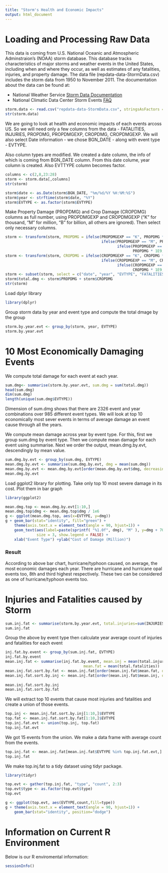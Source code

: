 ```yaml
---
title: "Storm's Health and Economic Impacts"
output: html_document
---
```


# Loading and Processing Raw Data
This data is coming from U.S. National Oceanic and Atmospheric Adminstraion's (NOAA) storm database. This database tracks characteristics of major storms and weather events in the United States, including when and where they occur, as well as estimates of any fatalities, injuries, and property damage.
The data file (repdata-data-StormData.csv) includes the storm data from 1950 to November 2011. The documentation about the data can be found at:

* National Weather Service [Storm Data Documentation](https://d396qusza40orc.cloudfront.net/repdata%2Fpeer2_doc%2Fpd01016005curr.pdf) 
* National Climatic Data Center Storm Events [FAQ](https://d396qusza40orc.cloudfront.net/repdata%2Fpeer2_doc%2FNCDC%20Storm%20Events-FAQ%20Page.pdf)

```r
storm.data <- read.csv("repdata-data-StormData.csv", stringsAsFactors = FALSE)
str(storm.data)
```

We are going to look at health and economic impacts of each events arcoss US. So we will need only a few columns from the data -  FATALITIES, INJURIES, PROPDMG, PROPDMGEXP, CROPDMG, CROPDMGEXP. We will also select Date information - we chose BGN_DATE - along with event type - EVTYPE.

Also column types are modified. We created a date column, the info of which is coming from BGN_DATE column. From this date colume, year column is created. Also EVTTYPE column becomes factor.

```r
columns <- c(2,8,23:28)
storm <- storm.data[,columns]
str(storm)

storm$date <- as.Date(storm$BGN_DATE, "%m/%d/%Y %H:%M:%S")
storm$year <- strftime(storm$date, "%Y")
storm$EVTYPE <- as.factor(storm$EVTYPE)
```

Make Property Damage (PROPDMG) and Crop Damage (CROPDMG) columns as full number, using PROPDMGEXP and CROPDMGEXP ("K" for thousand, "M" for million, "B" for billion, all others are ignored).
Then select only necessary columns.

```r
storm <- transform(storm, PROPDMG = ifelse(PROPDMGEXP == "K", PROPDMG * 1E3, 
                                           ifelse(PROPDMGEXP == "M", PROPDMG * 1E6, 
                                                  ifelse(PROPDMGEXP == "B", 
                                                         PROPDMG * 1E9, PROPDMG))))
storm <- transform(storm, CROPDMG = ifelse(CROPDMGEXP == "K", CROPDMG * 1E3, 
                                           ifelse(CROPDMGEXP == "M", CROPDMG * 1E6, 
                                                  ifelse(CROPDMGEXP == "B", 
                                                         CROPDMG * 1E9, CROPDMG))))
storm <- subset(storm, select = c("date", "year", "EVTYPE", "FATALITIES", "INJURIES", "PROPDMG", "CROPDMG"))
storm$total.dmg <- storm$PROPDMG + storm$CROPDMG
str(storm)
```

Load dplyr library

```r
library(dplyr)
```

Group storm data by year and event type and compute the total dmage by the group
```r
storm.by.year.evt <- group_by(storm, year, EVTYPE)
storm.by.year.evt
```

# 10 Most Economically Damaging Events

We compute total damage for each event at each year.

```r
sum.dmg<- summarise(storm.by.year.evt, sum.dmg = sum(total.dmg))
head(sum.dmg)
dim(sum.dmg)
length(unique(sum.dmg$EVTYPE))
```

Dimension of sum.dmg shows that there are 2326 event and year combinations over 985 different event types.  We will look at top 10 economically most sever events in terms of average damage an event cause through all the years. 

We compute mean damage across year by event type. For this, first we group sum.dmg by event type. Then we compute mean damage for each event using summarise. Next we order the output, mean.dmg.by.evt, descendingly by mean value.


```r
sum.dmg.by.evt <- group_by(sum.dmg, EVTYPE)
mean.dmg.by.evt <- summarise(sum.dmg.by.evt, dmg = mean(sum.dmg))
mean.dmg.by.evt <- mean.dmg.by.evt[order(mean.dmg.by.evt$dmg, decreasing = TRUE),]
mean.dmg.by.evt
```

Load ggplot2 library for plotting.
Take only top 10 most severe damage in its cost. Plot them in bar graph

```r
library(ggplot2)
```

```r
mean.dmg.top <- mean.dmg.by.evt[1:10,]
mean.dmg.top$dmg <- mean.dmg.top$dmg / 1e6
g <- ggplot(mean.dmg.top, aes(x=EVTYPE, y=dmg))
g + geom_bar(stat="identity", fill="green") +  
    theme(axis.text.x = element_text(angle = 90, hjust=1)) +
    geom_text(aes(label=paste(sprintf( "%1.0f", dmg), "M" ), y=dmg + 700, colour = "pink" ),
              size = 3, show.legend = FALSE) +
    xlab("Event Type") +ylab("Cost of Damage (Million)")
```

### Result
According to above bar chart, hurricane/typhoon caused, on average, the most economic damages each year. There are hurricane and hurricane opal events too, 8th and third highest respectively. These two can be considered as one of hurricane/typhoon events too.

# Injuries and Fatalities caused by Storm

```r
sum.inj.fat <- summarise(storm.by.year.evt, total.injuries=sum(INJURIES), total.fatalities = sum(FATALITIES))
sum.inj.fat
```

Group the above by event type then calculate year average count of injuries and fatalities for each event

```r
inj.fat.by.event <- group_by(sum.inj.fat, EVTYPE)
inj.fat.by.event
mean.inj.fat <- summarise(inj.fat.by.event, mean.inj = mean(total.injuries), 
                                   mean.fat = mean(total.fatalities))
mean.inj.fat.sort.by.fat <- mean.inj.fat[order(mean.inj.fat$mean.fat, decreasing = TRUE),]
mean.inj.fat.sort.by.inj <- mean.inj.fat[order(mean.inj.fat$mean.inj, decreasing = TRUE),]
 
mean.inj.fat.sort.by.inj
mean.inj.fat.sort.by.fat

```
We will extract top 10 events that cause most injuries and fatalities and create a union of those events.

```r
top.inj <- mean.inj.fat.sort.by.inj[1:10,]$EVTYPE
top.fat <- mean.inj.fat.sort.by.fat[1:10,]$EVTYPE
top.inj.fat.evt <- union(top.inj, top.fat)
top.inj.fat.evt
```
We got 15 events from the union. We make a data frame with average count from the events.

```r
top.inj.fat <- mean.inj.fat[mean.inj.fat$EVTYPE %in% top.inj.fat.evt,]
top.inj.fat
```

We make top.inj.fat to a tidy dataset using tidyr package.
```r
library(tidyr)
```
```r
top.evt <- gather(top.inj.fat, "type", "count", 2:3)
top.evt$type <- as.factor(top.evt$type)
top.evt
```
```r
g <- ggplot(top.evt, aes(EVTYPE,count,fill=type))
g + theme(axis.text.x = element_text(angle = 90, hjust=1)) +
    geom_bar(stat="identity", position="dodge")
```

# Information on Current R Environment

Below is our R enviromental information:
```r
sessionInfo()
```
